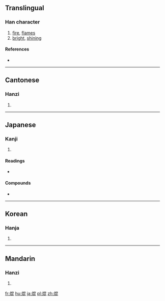 ==Translingual==

===Han character===
{{Han char|rn=86|rad=火|as=08|sn=12|four=9681<sub>1</sub>|canj=火日心心 (FAPP)}}

# [[fire]], [[flames]]
# [[bright]], [[shining]]

====References====
* {{Han ref|kx=0673.160|dkj=19103|dj=1081.170|hdz=32209.040|uh=711C|ud=28956|bh=B54F|bd=46415}}

----

==Cantonese==

===Hanzi===
{{yue-hanzi|jyut=|y=gwan1}}

# {{defn|lang=yue|sort=火08}}

----

==Japanese==

===Kanji===
{{ja-kanji|grade=|rs=火08}}

# {{defn|lang=ja|sort=火08}}

====Readings====
* {{ja-readings|on=[[こん]] (kon)|kun=[[かがやく]] (kagayaku)}}

====Compounds====
* {{l|ja|焜炉|tr=[[コンロ]], konro}}

----

==Korean==

===Hanja===
{{ko-hanja|hangeul=혼|eumhun=|rv=hon|mr=hon|y=hon}}

# {{defn|lang=ko|sort=火08}}

----

==Mandarin==

===Hanzi===
{{cmn-hanzi|pin=[[kūn]] ([[kun1]])|wg=k'un<sup>1</sup>}}

# {{defn|lang=cmn|sort=火08}}

[[fr:焜]]
[[hu:焜]]
[[ja:焜]]
[[pl:焜]]
[[zh:焜]]